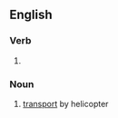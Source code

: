 ==English==

===Verb===
{{head|en|verb form}}

# {{present participle of|helicopter|lang=en|nocat=1}}

===Noun===
{{en-noun|-}}

# [[transport]] by helicopter